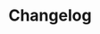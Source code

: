 ---
title: "Changelog"
url: "https://github.com/cometchat/cometchat-uikit-android-legacy/releases"
---